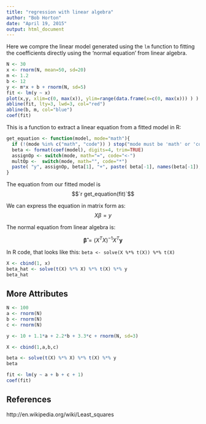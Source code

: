 ```yaml
---
title: "regression with linear algebra"
author: "Bob Horton"
date: "April 19, 2015"
output: html_document
---
```


Here we compre the linear model generated using the `lm` function to fitting the coefficients directly using the 'normal equation' from linear algebra.

```r
N <- 30
x <- rnorm(N, mean=50, sd=20)
m <- 1.2
b <- 12
y <- m*x + b + rnorm(N, sd=5)
fit <- lm(y ~ x)
plot(x,y, xlim=c(0, max(x)), ylim=range(data.frame(x=c(0, max(x))) ) )
abline(fit, lty=3, lwd=3, col="red")
abline(b, m, col="blue")
coef(fit)
```

This is a function to extract a linear equation from a fitted model in R:

```r
get_equation <- function(model, mode="math"){
  if (!(mode %in% c("math", "code")) ) stop("mode must be 'math' or 'code'")
  beta <- format(coef(model), digits=4, trim=TRUE)
  assignOp <- switch(mode, math="=", code="<-")
  multOp <-  switch(mode, math="", code="*")
  paste( "y", assignOp, beta[1], "+", paste( beta[-1], names(beta[-1]), sep=multOp, collapse=" + "))
}
```

The equation from our fitted model is
$$`r get_equation(fit)`$$

We can express the equation in matrix form as:
$$X\beta = y$$

The normal equation from linear algebra is:

$$\boldsymbol{\hat\beta} =( X ^TX)^{-1}X^{T}\boldsymbol y$$

In R code, that looks like this:
```beta <- solve(X %*% t(X)) %*% t(X)```

```r
X <- cbind(1, x)
beta_hat <- solve(t(X) %*% X) %*% t(X) %*% y
beta_hat
```

## More Attributes

```r
N <- 100
a <- rnorm(N)
b <- rnorm(N)
c <- rnorm(N)

y <- 10 + 1.1*a + 2.2*b + 3.3*c + rnorm(N, sd=3)

X <- cbind(1,a,b,c)

beta <- solve(t(X) %*% X) %*% t(X) %*% y
beta

fit <- lm(y ~ a + b + c + 1)
coef(fit)
```
## References

http://en.wikipedia.org/wiki/Least_squares
